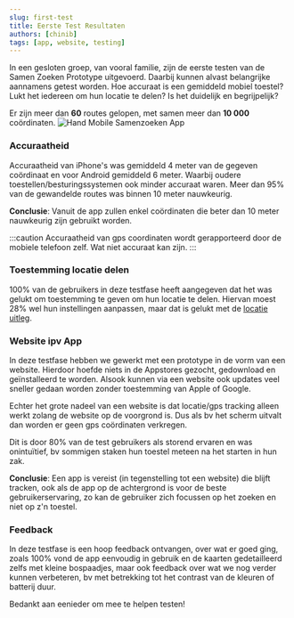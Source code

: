 ```yaml
---
slug: first-test
title: Eerste Test Resultaten
authors: [chinib]
tags: [app, website, testing]
---
```


In een gesloten groep, van vooral familie, zijn de eerste testen van de Samen Zoeken Prototype uitgevoerd. Daarbij kunnen alvast belangrijke aannamens getest worden. Hoe accuraat is een gemiddeld mobiel toestel? Lukt het iedereen om hun locatie te delen? Is het duidelijk en begrijpelijk? 

Er zijn meer dan **60** routes gelopen, met samen meer dan **10 000** coördinaten. 
![Hand Mobile Samenzoeken App](./hand_mobile_samenzoeken_app.jpg)

### Accuraatheid

Accuraatheid van iPhone's was gemiddeld 4 meter van de gegeven coördinaat en voor Android gemiddeld 6 meter. Waarbij oudere toestellen/besturingssystemen ook minder accuraat waren. Meer dan 95% van de gewandelde routes was binnen 10 meter nauwkeurig. 

**Conclusie**: Vanuit de app zullen enkel coördinaten die beter dan 10 meter nauwkeurig zijn gebruikt worden.

:::caution
Accuraatheid van gps coordinaten wordt gerapporteerd door de mobiele telefoon zelf. Wat niet accuraat kan zijn.
:::

### Toestemming locatie delen
100% van de gebruikers in deze testfase heeft aangegeven dat het was gelukt om toestemming te geven om hun locatie te delen. Hiervan moest 28% wel hun instellingen aanpassen, maar dat is gelukt met de [locatie uitleg](../../docs/app/locatie).

### Website ipv App
In deze testfase hebben we gewerkt met een prototype in de vorm van een website. Hierdoor hoefde niets in de Appstores gezocht, gedownload en geïnstalleerd te worden. Alsook kunnen via een website ook updates veel sneller gedaan worden zonder toestemming van Apple of Google.

Echter het grote nadeel van een website is dat locatie/gps tracking alleen werkt zolang de website op de voorgrond is. Dus als bv het scherm uitvalt dan worden er geen gps coördinaten verkregen. 

Dit is door 80% van de test gebruikers als storend ervaren en was onintuïtief, bv sommigen staken hun toestel meteen na het starten in hun zak. 

**Conclusie**: Een app is vereist (in tegenstelling tot een website) die blijft tracken, ook als de app op de achtergrond is voor de beste gebruikerservaring, zo kan de gebruiker zich focussen op het zoeken en niet op z'n toestel.

### Feedback

In deze testfase is een hoop feedback ontvangen, over wat er goed ging, zoals 100% vond de app eenvoudig in gebruik en de kaarten gedetailleerd zelfs met kleine bospaadjes, maar ook feedback over wat we nog verder kunnen verbeteren, bv met betrekking tot het contrast van de kleuren of batterij duur.

Bedankt aan eenieder om mee te helpen testen!